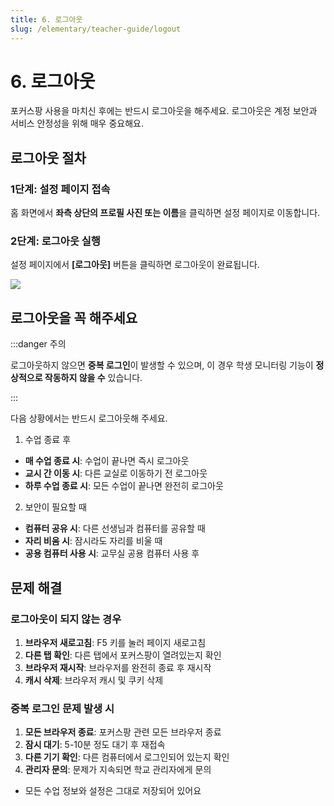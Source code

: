 ```yaml
---
title: 6. 로그아웃
slug: /elementary/teacher-guide/logout
---
```



# 6. 로그아웃

포커스팡 사용을 마치신 후에는 반드시 로그아웃을 해주세요. 로그아웃은 계정 보안과 서비스 안정성을 위해 매우 중요해요.

## 로그아웃 절차

### 1단계: 설정 페이지 접속

홈 화면에서 **좌측 상단의 프로필 사진 또는 이름**을 클릭하면 설정 페이지로 이동합니다.

### 2단계: 로그아웃 실행

설정 페이지에서 **[로그아웃]** 버튼을 클릭하면 로그아웃이 완료됩니다.

<Image src="/img/kr/elementary/teacher/11-01.jpg" size="lg" />

## 로그아웃을 꼭 해주세요

:::danger 주의

로그아웃하지 않으면 **중복 로그인**이 발생할 수 있으며, 이 경우 학생 모니터링 기능이 **정상적으로 작동하지 않을 수** 있습니다.

:::

다음 상황에서는 반드시 로그아웃해 주세요.

1. 수업 종료 후

- **매 수업 종료 시**: 수업이 끝나면 즉시 로그아웃
- **교시 간 이동 시**: 다른 교실로 이동하기 전 로그아웃
- **하루 수업 종료 시**: 모든 수업이 끝나면 완전히 로그아웃

2. 보안이 필요할 때

- **컴퓨터 공유 시**: 다른 선생님과 컴퓨터를 공유할 때
- **자리 비움 시**: 잠시라도 자리를 비울 때
- **공용 컴퓨터 사용 시**: 교무실 공용 컴퓨터 사용 후

## 문제 해결

### 로그아웃이 되지 않는 경우

1. **브라우저 새로고침**: F5 키를 눌러 페이지 새로고침
2. **다른 탭 확인**: 다른 탭에서 포커스팡이 열려있는지 확인
3. **브라우저 재시작**: 브라우저를 완전히 종료 후 재시작
4. **캐시 삭제**: 브라우저 캐시 및 쿠키 삭제

### 중복 로그인 문제 발생 시

1. **모든 브라우저 종료**: 포커스팡 관련 모든 브라우저 종료
2. **잠시 대기**: 5-10분 정도 대기 후 재접속
3. **다른 기기 확인**: 다른 컴퓨터에서 로그인되어 있는지 확인
4. **관리자 문의**: 문제가 지속되면 학교 관리자에게 문의

- 모든 수업 정보와 설정은 그대로 저장되어 있어요
